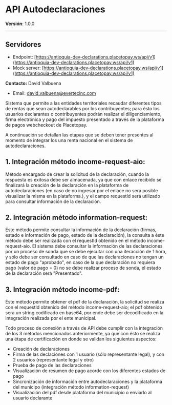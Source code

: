 <MissingTranslationBanner />

# API Autodeclaraciones
**Versión**: 1.0.0

---

## Servidores
  - Endpoint: [https://antioquia-dev-declarations.placetopay.ws/api/v1](https://antioquia-dev-declarations.placetopay.ws/api/v1)
  - Mock server: [https://antioquia-dev-declarations.placetopay.ws/api/v1](https://antioquia-dev-declarations.placetopay.ws/api/v1)


**Contacto:**
David Valbuena
 - Email: [david.valbuena@evertecinc.com](mailto:david.valbuena@evertecinc.com)

Sistema que permite a las entidades territoriales recaudar diferentes tipos de rentas que sean autodeclarables por los contribuyentes; para ésto los usuarios declarantes o contribuyentes podrán realizar el diligenciamiento, firma electrónica y pago del impuesto presentado a través de la plataforma de pagos webcheckout de Placetopay.

A continuación se detallan las etapas que se deben tener presentes al momento de integrar los una renta nacional en el sistema de autodeclaraciones.

## 1. Integración método income-request-aio:
Método encargado de crear la solicitud de la declaración, cuando la respuesta es exitosa debe ser almacenada, ya que con enlace recibido se finalizará la creación de la declaración en la plataforma de autodeclaraciones (en caso de no ingresar por el enlace no será posible visualizar la misma en la plataforma.), y el campo requestId será utilizado para consultar información de la declaración.

## 2. Integración método information-request:
Este método permite consultar la información de la declaración (firmas, estado e información de pago, estado de la declaración), la consulta a éste método debe ser realizada con el requestId obtenido en el método income-request-aio. El sistema debe consultar la información de las declaraciones por un proceso de sonda que se debe ejecutar con una iteracción de 1 hora, y sólo debe ser consultado en caso de que las declaraciones no tengan un estado de pago "aprobado", en caso de la que declaración no requiera pago (valor de pago = 0) no se debe realizar proceso de sonda, el estado de la declaración será "Presentado".

## 3. Integración método income-pdf:
Éste método permite obtener el pdf de la declaración, la solicitud se realiza con el requestId obtenido del método income-request-aio; el pdf obtenido sera un string codificado en base64, por ende debe ser decodificado en la integración realizada por el ente municipal.

<Note>
Todo proceso de conexión a través de API debe cumplir con la integración de los 3 métodos mencionados anteriormente, ya que con ésto se realiza una étapa de certificación en donde se validan los siguientes aspectos:

* Creación de declaraciones
* Firma de las declaciones con 1 usuario (sólo representante legal), y con 2 usuarios (representante legal y otro)
* Prueba de pago de las declaraciones
* Visualización de resumen de pago acorde con los diferentes estados de pago
* Sincronización de información entre autodeclaraciones y la plataforma del municipo (integración método information-request)
* Visualización del pdf desde plataforma del municipio o enviarlo al usuario declarante
</Note>
